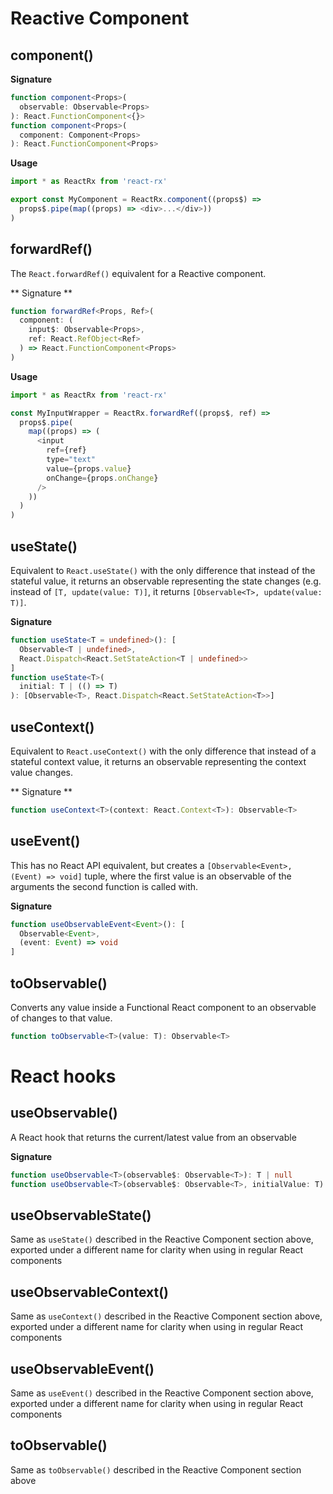 # Reactive Component

## component()

**Signature**

```ts
function component<Props>(
  observable: Observable<Props>
): React.FunctionComponent<{}>
function component<Props>(
  component: Component<Props>
): React.FunctionComponent<Props>
```

**Usage**

```ts
import * as ReactRx from 'react-rx'

export const MyComponent = ReactRx.component((props$) =>
  props$.pipe(map((props) => <div>...</div>))
)
```

## forwardRef()

The `React.forwardRef()` equivalent for a Reactive component.

** Signature **

```ts
function forwardRef<Props, Ref>(
  component: (
    input$: Observable<Props>,
    ref: React.RefObject<Ref>
  ) => React.FunctionComponent<Props>
)
```

**Usage**

```js
import * as ReactRx from 'react-rx'

const MyInputWrapper = ReactRx.forwardRef((props$, ref) =>
  props$.pipe(
    map((props) => (
      <input
        ref={ref}
        type="text"
        value={props.value}
        onChange={props.onChange}
      />
    ))
  )
)
```

## useState()

Equivalent to `React.useState()` with the only difference that instead of the stateful value, it returns an observable representing the state changes (e.g. instead of `[T, update(value: T)]`, it returns `[Observable<T>, update(value: T)]`.

**Signature**

```ts
function useState<T = undefined>(): [
  Observable<T | undefined>,
  React.Dispatch<React.SetStateAction<T | undefined>>
]
function useState<T>(
  initial: T | (() => T)
): [Observable<T>, React.Dispatch<React.SetStateAction<T>>]
```

## useContext()

Equivalent to `React.useContext()` with the only difference that instead of a stateful context value, it returns an observable representing the context value changes.

** Signature **

```ts
function useContext<T>(context: React.Context<T>): Observable<T>
```

## useEvent()

This has no React API equivalent, but creates a `[Observable<Event>, (Event) => void]` tuple, where the first value is an observable of the arguments the second function is called with.

**Signature**

```ts
function useObservableEvent<Event>(): [
  Observable<Event>,
  (event: Event) => void
]
```

## toObservable()

Converts any value inside a Functional React component to an observable of changes to that value.

```ts
function toObservable<T>(value: T): Observable<T>
```

# React hooks

## useObservable()

A React hook that returns the current/latest value from an observable

**Signature**

```ts
function useObservable<T>(observable$: Observable<T>): T | null
function useObservable<T>(observable$: Observable<T>, initialValue: T): T
```

## useObservableState()

Same as `useState()` described in the Reactive Component section above, exported under a different name for clarity when using in regular React components

## useObservableContext()

Same as `useContext()` described in the Reactive Component section above, exported under a different name for clarity when using in regular React components

## useObservableEvent()

Same as `useEvent()` described in the Reactive Component section above, exported under a different name for clarity when using in regular React components

## toObservable()

Same as `toObservable()` described in the Reactive Component section above
